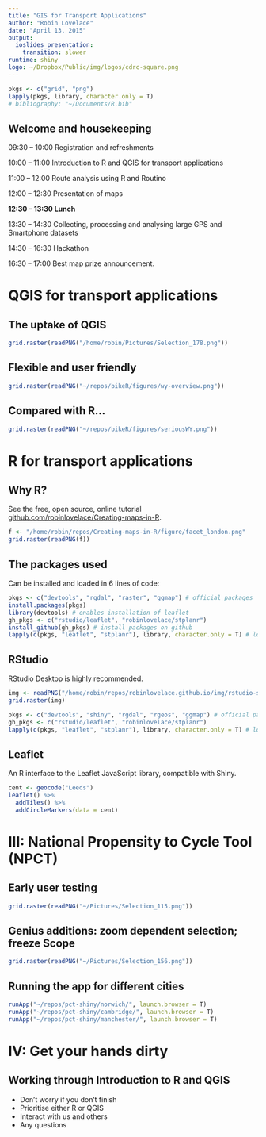 ```yaml
---
title: "GIS for Transport Applications"
author: "Robin Lovelace"
date: "April 13, 2015"
output:
  ioslides_presentation:
    transition: slower
runtime: shiny
logo: ~/Dropbox/Public/img/logos/cdrc-square.png
---
```


```r
pkgs <- c("grid", "png")
lapply(pkgs, library, character.only = T)
# bibliography: "~/Documents/R.bib"
```

## Welcome and housekeeping

09:30 – 10:00   Registration and refreshments

10:00 – 11:00	 Introduction to R and QGIS for transport applications

11:00 – 12:00	 Route analysis using R and Routino 

12:00 – 12:30	 Presentation of maps 

**12:30 – 13:30 	 Lunch**

13:30 – 14:30	Collecting, processing and analysing large GPS and Smartphone datasets

14:30 – 16:30	 Hackathon 

16:30 – 17:00	 Best map prize announcement.

# QGIS for transport applications

## The uptake of QGIS

```r
grid.raster(readPNG("/home/robin/Pictures/Selection_178.png"))
```


## Flexible and user friendly

```r
grid.raster(readPNG("~/repos/bikeR/figures/wy-overview.png"))
```

## Compared with R...

```r
grid.raster(readPNG("~/repos/bikeR/figures/seriousWY.png"))
```

# R for transport applications

## Why R?

See the free, open source, online tutorial [github.com/robinlovelace/Creating-maps-in-R](https://github.com/Robinlovelace/Creating-maps-in-R).

```r
f <- "/home/robin/repos/Creating-maps-in-R/figure/facet_london.png"
grid.raster(readPNG(f))
```

## The packages used

Can be installed and loaded in 6 lines of code:

```r
pkgs <- c("devtools", "rgdal", "raster", "ggmap") # official packages
install.packages(pkgs) 
library(devtools) # enables installation of leaflet
gh_pkgs <- c("rstudio/leaflet", "robinlovelace/stplanr") 
install_github(gh_pkgs) # install packages on github
lapply(c(pkgs, "leaflet", "stplanr"), library, character.only = T) # load all
```

## RStudio

RStudio Desktop is highly recommended.

```r
img <- readPNG("/home/robin/repos/robinlovelace.github.io/img/rstudio-shiny-button.png")
grid.raster(img)
```

```r
pkgs <- c("devtools", "shiny", "rgdal", "rgeos", "ggmap") # official packages
gh_pkgs <- c("rstudio/leaflet", "robinlovelace/stplanr") 
lapply(c(pkgs, "leaflet", "stplanr"), library, character.only = T) # load all
```

## Leaflet

An R interface to the Leaflet JavaScript library, compatible with Shiny.

```r
cent <- geocode("Leeds")
leaflet() %>% 
  addTiles() %>%
  addCircleMarkers(data = cent)
```

# III: National Propensity to Cycle Tool (NPCT)

## Early user testing

```r
grid.raster(readPNG("~/Pictures/Selection_115.png"))
```

## Genius additions: zoom dependent selection; freeze Scope

```r
grid.raster(readPNG("~/Pictures/Selection_156.png"))
```

## Running the app for different cities

```r
runApp("~/repos/pct-shiny/norwich/", launch.browser = T)
runApp("~/repos/pct-shiny/cambridge/", launch.browser = T)
runApp("~/repos/pct-shiny/manchester/", launch.browser = T)
```

# IV: Get your hands dirty

## Working through **Introduction to R and QGIS**

- Don't worry if you don't finish
- Prioritise either R or QGIS
- Interact with us and others
- Any questions

